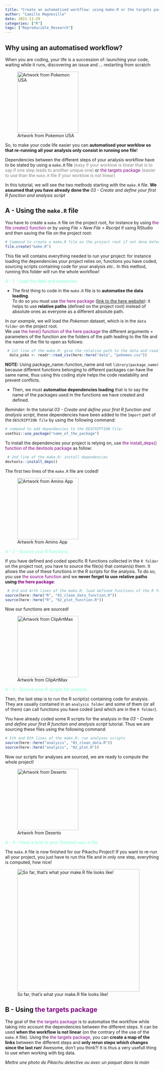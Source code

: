 ```yaml
---
title: "Create an automatised workflow: using make.R or the targets package "
author: "Camille Magneville"
date: 2021-11-29
categories: ["R"]
tags: ["Reproducible_Research"]
---
```



## Why using an automatised workflow? 


When you are coding, your life is a succession of: launching your code, 
waiting while it runs, discovering an issue and ... restarting from scratch: 

![Artwork from Pokemon USA](index_files/images/poke_crying.jpg){width=200px}


So, to make your code life easier you can **automatised your worklow so that 
re-running all your analysis only consist in running one file**!


Dependencies between the different steps of your analysis workflow have to be 
stated by using a `make.R` file <span style="color: grey;">(easy if your 
worklow is linear that is to say if one step leads to another unique one)</span> or <span style="color: purple;">the targets package</span> <span style="color: grey;">(easier to use than the `make.R` file if your worklow is not linear)</span>


In this tutorial, we will see the two methods starting with the `make.R` file. 
**We assumed that you have already done the** *03 - Create and define your first R function and analysis script* 



## A - Using the `make.R` file


You have to create a `make.R` file on the project root, for instance by using 
<span style="color: purple;">the file.create() function</span> or by using 
*File > New File > Rscript* if using RStudio and then saving the file on the 
project root:


```r
# Command to create a make.R file on the project root if not done before:
file.create("make.R")
```


This file will contains everything needed to run your project: for instance
loading the dependencies your project relies on, functions you have coded, 
sourcing scripts containing code for your analysis *etc.*. In this method,
running this folder will run the whole workflow!


<span style="color: aquamarine;">A - 1 - Load the data and depencies </span> 


* The first thing to code in the `make.R` file is to **automatise the data loading**.  
To do so you must use <span style="color: purple;">the here package</span> 
([link to the here website](https://here.r-lib.org/)): it helps to use **relative paths** 
(defined on the project root) instead of absolute ones as everyone as a different 
absolute path. 

*In our example*, we will load the *Pokemon* dataset, which is in the `data folder` on the project root.  
We use </span><span style="color: purple;">the here() function of the here package</span> the different arguments = parameters of the function are the folders of the path leading to the file and the name of the file to open as follows: 


```r
 # 1st line of the make.R: give the relative path to the data and read the data:
  data_poke <- readr::read_csv(here::here("data", "pokemon.csv"))
```
 

**NOTE:** Using package_name::function_name and not `library(package_name)` because
different functions belonging to different packages can have the same name, thus
using this coding style helps the code readability and prevent conflicts.


* Then, we must **automatise dependencies loading** that is to say the name of the 
packages used in the functions we have created and defined.  

*Reminder:* In the tutorial *03 - Create and define your first R function and analysis script*, these dependencies have been added to the `Import` part of the `DESCRIPTION file` by
using the following command:


```r
# command to add dependencies to the DESCRIPTION file:
usethis::use_package("name_of_the_package")
```


To install the dependencies your project is relying on, use </span> <span style="color: purple;">the install_deps() function of the devtools package</span> as follow:


```r
 # 2nd line of the make.R: install dependencies
devtools::install_deps()
```

The first two lines of the `make.R` file are coded!


![Artwork from Amino App](index_files/images/happy_first_step.jpg){width=200px}

<span style="color: aquamarine;">A - 2 - Source your R functions </span> 


If you have defined and coded specific R functions collected in the `R folder` on the project root, you have to source the file(s) that contain(s) them. It allows the use of these functions in the R scripts for the analysis. To do so, you use </span> <span style="color: purple;">the source function</span> and
we **never forget to use relative paths using </span> <span style="color: purple;">the here package</span>**:


```r
 # 3rd and 4rth lines of the make.R: load defined functions of the R folder
source(here::here("R", "01_clean_data_function.R"))
source(here::here("R", "02_plot_function.R"))
```
 
Now our functions are sourced! 

![Artwork from ClipArtMax](index_files/images/pokeball.jpg){width=200px}


<span style="color: aquamarine;">A - 3 - Source your R scripts for analysis </span> 


Then, the last step is to run the R script(s) containing code for analysis. They are usually contained in an `analysis folder` and some of them (or all of them) can call functions you have coded (and which are in the `R folder`).   

You have already coded some R scripts for the analysis in the *03 - Create and define your first R function and analysis script* tutorial. Thus we are sourcing these files using the following command:


```r
# 5th and 6th lines of the make.R: run analyses scripts
source(here::here("analysis", "01_clean_data.R"))
source(here::here("analysis", "02_plot.R"))
```


Now our scripts for analyses are sourced, we are ready to compute the whole project!


![Artwork from Dexerto](index_files/images/evoli_ready.png){width=200px}


<span style="color: aquamarine;">A - 4 - Have a look to your finished `make.R` file </span> 


The `make.R` file is now finished for our Pikachu Project! If you want to re-run all your project, you just have to run this file and in only one step, everything is computed, how nice!


![So far, that's what your make.R file looks like!](index_files/images/make_R_capture.PNG){width=400px}

## B - Using <span style="color: purple;">the targets package</span> 



The goal of the <span style="color: purple;">the targets package</span> is to automatise the workflow while taking into account the dependencies between the different steps. It can be used **when the workflow is not linear** (on the contrary of the use of the `make.R` file). Using the <span style="color: purple;">the targets package</span>, you can **create a map of the links** between the different steps and **only rerun steps which changes since the last run**! Awesome, don't you think?! It is thus a very usefull thing to use when working with big data. 

*Mettre une photo de Pikachu detective ou avec un paquet dans la main*



